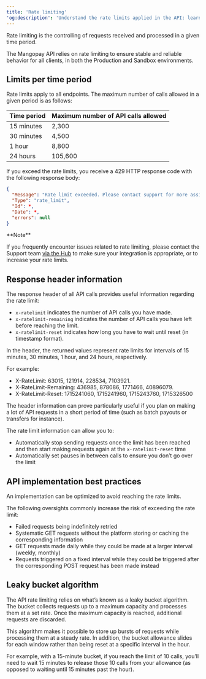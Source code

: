 ```yaml
---
title: 'Rate limiting'
'og:description': 'Understand the rate limits applied in the API: learn about the response headers that can help you manage rate limiting, plus best practices for your integration.'
---
```


Rate limiting is the controlling of requests received and processed in a given time period.   

The Mangopay API relies on rate limiting to ensure stable and reliable behavior for all clients, in both the Production and Sandbox environments.  

## Limits per time period  

Rate limits apply to all endpoints. The maximum number of calls allowed in a given period is as follows:

<table >
  <thead>
        <tr>
            <th class="header">Time period</th>
            <th class="header">Maximum number of API calls allowed</th>
        </tr>
    </thead>
    <tbody>
        <tr>
            <td class="table-content">15 minutes</td>
            <td class="table-content">2,300</td>
        </tr>
        <tr>
            <td class="table-content">30 minutes</td>
            <td class="table-content">4,500</td>
        </tr>
        <tr>
            <td class="table-content">1 hour</td>
            <td class="table-content">8,800</td>
        </tr>
        <tr>
            <td class="table-content">24 hours</td>
            <td class="table-content">105,600</td>
        </tr>
    </tbody>
</table>

If you exceed the rate limits, you receive a 429 HTTP response code with the following response body:  
```json Rate limit reached – Response example
{
  "Message": "Rate limit exceeded. Please contact support for more assistance",
  "Type": "rate_limit",
  "Id": *,
  "Date": *,
  "errors": null
}
```  

<Note>  
**Note** 
  
If you frequently encounter issues related to rate limiting, please contact the Support team <a href="https://hub.mangopay.com/" target="_blank">via the Hub</a> to make sure your integration is appropriate, or to increase your rate limits.  
</Note>  

## Response header information  

The response header of all API calls provides useful information regarding the rate limit:

- `x-ratelimit` indicates the number of API calls you have made.
- `x-ratelimit-remaining` indicates the number of API calls you have left before reaching the limit.
- `x-ratelimit-reset` indicates how long you have to wait until reset (in timestamp format).

In the header, the returned values represent rate limits for intervals of 15 minutes, 30 minutes, 1 hour, and 24 hours, respectively.

For example:

- X-RateLimit: 63015, 121914, 228534, 7103921.
- X-RateLimit-Remaining: 436985, 878086, 1771466, 40896079.
- X-RateLimit-Reset: 1715241060, 1715241960, 1715243760, 1715326500

The header information can prove particularly useful if you plan on making a lot of API requests in a short period of time (such as batch payouts or transfers for instance).   

The rate limit information can allow you to:  
- Automatically stop sending requests once the limit has been reached and then start making requests again at the `x-ratelimit-reset` time  
- Automatically set pauses in between calls to ensure you don’t go over the limit  

## API implementation best practices  

An implementation can be optimized to avoid reaching the rate limits.  

The following oversights commonly increase the risk of exceeding the rate limit:  
- Failed requests being indefinitely retried  
- Systematic GET requests without the platform storing or caching the corresponding information  
- GET requests made daily while they could be made at a larger interval (weekly, monthly)  
- Requests triggered on a fixed interval while they could be triggered after the corresponding POST request has been made instead  

## Leaky bucket algorithm  

The API rate limiting relies on what’s known as a leaky bucket algorithm. The bucket collects requests up to a maximum capacity and processes them at a set rate. Once the maximum capacity is reached, additional requests are discarded.  

This algorithm makes it possible to store up bursts of requests while processing them at a steady rate. In addition, the bucket allowance slides for each window rather than being reset at a specific interval in the hour.  

For example, with a 15-minute bucket, if you reach the limit of 10 calls, you’ll need to wait 15 minutes to release those 10 calls from your allowance (as opposed to waiting until 15 minutes past the hour).